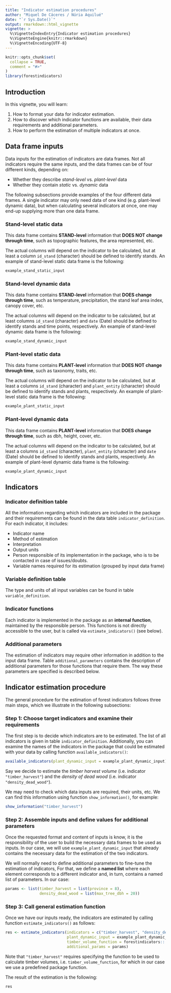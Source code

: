 ```yaml
---
title: "Indicator estimation procedures"
author: "Miquel De Cáceres / Núria Aquilué"
date: "`r Sys.Date()`"
output: rmarkdown::html_vignette
vignette: >
  %\VignetteIndexEntry{Indicator estimation procedures}
  %\VignetteEngine{knitr::rmarkdown}
  %\VignetteEncoding{UTF-8}
---
```


```r
knitr::opts_chunk$set(
  collapse = TRUE,
  comment = "#>"
)
library(forestindicators)
```

## Introduction

In this vignette, you will learn:

  1. How to format your data for indicator estimation.
  2. How to discover which indicator functions are available, their data requirements and additional parameters.
  3. How to perform the estimation of multiple indicators at once.

## Data frame inputs

Data inputs for the estimation of indicators are data frames. Not all indicators require the same inputs, and the data frames can be of four different kinds, depending on:

 - Whether they describe *stand-level* vs. *plant-level* data
 - Whether they contain *static* vs. *dynamic* data
 
The following subsections provide examples of the four different data frames. A single indicator may only need data of one kind (e.g. plant-level dynamic data), but when calculating several indicators at once, one may end-up supplying more than one data frame.

### Stand-level static data

This data frame contains **STAND-level** information that **DOES NOT change through time**, such as topographic features, the area represented, etc. 

The actual columns will depend on the indicator to be calculated, but at least a column `id_stand` (character) should be defined to identify stands. An example of stand-level static data frame is the following:

```r
example_stand_static_input
```

### Stand-level dynamic data

This data frame contains **STAND-level** information that **DOES change through time**, such as temperature, precipitation, the stand leaf area index, canopy cover, etc. 

The actual columns will depend on the indicator to be calculated, but at least columns `id_stand` (character) and `date` (Date) should be defined to identify stands and time points, respectively. An example of stand-level dynamic data frame is the following:

```r
example_stand_dynamic_input
```


### Plant-level static data

This data frame contains **PLANT-level** information that **DOES NOT change through time**, such as taxonomy, traits, etc. 

The actual columns will depend on the indicator to be calculated, but at least a columns `id_stand` (character) and `plant_entity` (character) should be defined to identify stands and plants, respectively. An example of plant-level static data frame is the following:

```r
example_plant_static_input
```

### Plant-level dynamic data


This data frame contains **PLANT-level** information that **DOES change through time**, such as dbh, height, cover, etc. 

The actual columns will depend on the indicator to be calculated, but at least a columns `id_stand` (character), `plant_entity` (character) and `date` (Date) should be defined to identify stands and plants, respectively. An example of plant-level dynamic data frame is the following:

```r
example_plant_dynamic_input
```


## Indicators

### Indicator definition table

All the information regarding which indicators are included in the package and their requirements can be found in the data table `indicator_definition`. For each indicator, it includes:

 + Indicator name
 + Method of estimation
 + Interpretation
 + Output units
 + Person responsible of its implementation in the package, who is to be contacted in case of issues/doubts.
 + Variable names required for its estimation (grouped by input data frame)

### Variable definition table

The type and units of all input variables can be found in table `variable_definition`.

### Indicator functions

Each indicator is implemented in the package as an **internal function**, maintained by the responsible person. This functions is not directly accessible to the user, but is called via `estimate_indicators()` (see below).

### Additional parameters

The estimation of indicators may require other information in addition to the input data frame. Table `additional_parameters` contains the description of additional parameters for those functions that require them. The way these parameters are specified is described below.

## Indicator estimation procedure

The general procedure for the estimation of forest indicators follows three main steps, which we illustrate in the following subsections:

### Step 1: Choose target indicators and examine their requirements

The first step is to decide which indicators are to be estimated. The list of all indicators is given in table `indicator_definition`. Additionally, you can examine the names of the indicators in the package that could be estimated with your data by calling function `available_indicators()`:

```r
available_indicators(plant_dynamic_input = example_plant_dynamic_input)
```

Say we decide to estimate the *timber harvest volume* (i.e. indicator `"timber_harvest"`) and the *density of dead wood* (i.e. indicator `"density_dead_wood"`).

We may need to check which data inputs are required, their units, etc. We can find this information using function `show_information()`, for example:

```r
show_information("timber_harvest")
```


### Step 2: Assemble inputs and define values for additional parameters

Once the requested format and content of inputs is know, it is the responsibility of the user to build the necessary data frames to be used as inputs. In our case, we will use `example_plant_dynamic_input` that already contains the necessary data for the estimation of the two indicators.

We will normally need to define additional parameters to fine-tune the estimation of indicators, For that, we define a **named list** where each element corresponds to a different indicator and, in turn, contains a named list of parameters. In our case:

```r
params <- list(timber_harvest = list(province = 8),
               density_dead_wood = list(max_tree_dbh = 20))
```

### Step 3: Call general estimation function

Once we have our inputs ready, the indicators are estimated by calling function `estimate_indicators()` as follows:

```r
res <- estimate_indicators(indicators = c("timber_harvest", "density_dead_wood"),
                           plant_dynamic_input = example_plant_dynamic_input,
                           timber_volume_function = forestindicators:::.ifn_volume_forestindicators,
                           additional_params = params)
```

Note that `"timber_harvest"` requires specifying the function to be used to calculate timber volumes, i.e. `timber_volume_function`, for which in our case we use a predefined package function.

The result of the estimation is the following:
```r
res
```


